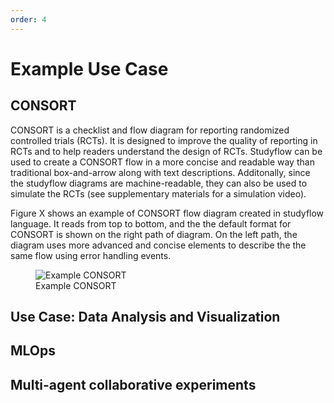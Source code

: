 ```yaml
---
order: 4
---
```


# Example Use Case


## CONSORT

CONSORT is a checklist and flow diagram for reporting randomized controlled trials (RCTs). It is designed to improve the quality of reporting in RCTs and to help readers understand the design of RCTs. Studyflow can be used to create a CONSORT flow in a more concise and readable way than traditional box-and-arrow along with text descriptions. Additonally, since the studyflow diagrams are machine-readable, they can also be used to simulate the RCTs (see supplementary materials for a simulation video).

Figure X shows an example of CONSORT flow diagram created in studyflow language. It reads from top to bottom, and the the default format for CONSORT is shown on the right path of diagram. On the left path, the diagram uses more advanced and concise elements to describe the the same flow using error handling events.

![Example CONSORT](figures/consort.svg)


## Use Case: Data Analysis and Visualization

## MLOps

## Multi-agent collaborative experiments